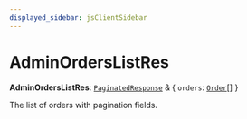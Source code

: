 ```yaml
---
displayed_sidebar: jsClientSidebar
---
```



# AdminOrdersListRes

 **AdminOrdersListRes**: [`PaginatedResponse`](../interfaces/internal.PaginatedResponse.mdx) & { `orders`: [`Order`](../classes/internal.Order.mdx)[]  }

The list of orders with pagination fields.
